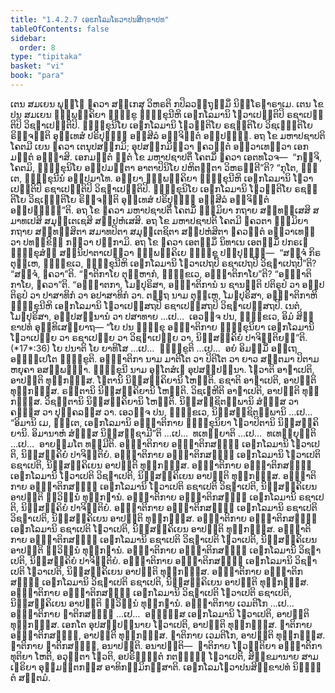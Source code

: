 ```yaml
---
title: "1.4.2.7 ເອຬກໂລມໂຘວາປນສິກ຺ຂາປທ"
tableOfContents: false
sidebar:
  order: 8
type: "tipitaka"
basket: "vi"
book: "para"
---
```



<DynamicBreadcrumb />

<Division number="576" book="para">

<Paragraph number="2189" book="para">
ເຕນ ສມເຍນ ພຸທ຺ໂຘ ຠຄວາ ສກ຺ເກສຸ ວິຫຣຕິ ກປິລວຕ຺ຖຸສ຺ມິໍ ນິຄ຺ໂຣຘາຣາເມ. ເຕນ ໂຂ ປນ ສມເຍນ ຉພ຺ພຄ຺ຄິຍາ ຠິກ຺ຂູ ຠິກ຺ຂຸນີຫິ ເອຬກໂລມານິ ໂຘວາເປນ຺ຕິປິ ຣຊາເປນ຺ຕິປິ ວິຊຏາເປນ຺ຕິປິ. ຠິກ຺ຂຸນິໂຍ ເອຬກໂລມານິ ໂຘວນ຺ຕິໂຍ ຣຊນ຺ຕິໂຍ ວິຊເຏນ຺ຕິໂຍ ຣິຎ຺ຈນ຺ຕິ ອຸທ຺ເທສໍ ປຣິປຸຈ຺ຉໍ ອຘິສີລໍ ອຘິຈິຕ຺ຕໍ ອຘິປຎ຺ຎໍ. ອຖ ໂຂ ມຫາປຊາປຕິ ໂຄຕມີ ເຍນ ຠຄວາ ເຕນຸປສງ຺ກມິ; ອຸປສງ຺ກມິຕ຺ວາ ຠຄວນ຺ຕໍ ອຠິວາເທຕ຺ວາ ເອກມນ຺ຕໍ ອຏ຺ຐາສິ. ເອກມນ຺ຕໍ ຐິຕໍ ໂຂ ມຫາປຊາປຕິໍ ໂຄຕມິໍ ຠຄວາ ເອຕທໂວຈ—  “ກຈ຺ຈິ, ໂຄຕມິ, ຠິກ຺ຂຸນິໂຍ ອປ຺ປມຕ຺ຕາ ອາຕາປິນິໂຍ ປຫິຕຕ຺ຕາ ວິຫຣນ຺ຕີ”ຕິ? “ກຸໂຕ, ຠນ຺ເຕ, ຠິກ຺ຂຸນີນໍ ອປ຺ປມາໂທ. ອຍ຺ຍາ ຉພ຺ພຄ຺ຄິຍາ ຠິກ຺ຂຸນີຫິ ເອຬກໂລມານິ ໂຘວາເປນ຺ຕິປິ ຣຊາເປນ຺ຕິປິ ວິຊຏາເປນ຺ຕິປິ. ຠິກ຺ຂຸນິໂຍ ເອຬກໂລມານິ ໂຘວນ຺ຕິໂຍ ຣຊນ຺ຕິໂຍ ວິຊເຏນ຺ຕິໂຍ ຣິຎ຺ຈນ຺ຕິ ອຸທ຺ເທສໍ ປຣິປຸຈ຺ຉໍ ອຘິສີລໍ ອຘິຈິຕ຺ຕໍ ອຘິປຎ຺ຎນ຺”ຕິ.
</Paragraph>

<Paragraph number="2190" book="para">
ອຖ ໂຂ ຠຄວາ ມຫາປຊາປຕິໍ ໂຄຕມິໍ ຘມ຺ມິຍາ ກຖາຍ ສນ຺ທສ຺ເສສິ ສມາທເປສິ ສມຸຕ຺ເຕເຊສິ ສມ຺ປຫໍເສສິ. ອຖ ໂຂ ມຫາປຊາປຕິ ໂຄຕມີ ຠຄວຕາ ຘມ຺ມິຍາ ກຖາຍ ສນ຺ທສ຺ສິຕາ ສມາທປິຕາ ສມຸຕ຺ເຕຊິຕາ ສມ຺ປຫໍສິຕາ ຠຄວນ຺ຕໍ ອຠິວາເທຕ຺ວາ ປທກ຺ຂິຓໍ ກຕ຺ວາ ປກ຺ກາມິ.
</Paragraph>

<Paragraph number="2191" book="para">
ອຖ ໂຂ ຠຄວາ ເອຕສ຺ມິໍ ນິທາເນ ເອຕສ຺ມິໍ ປກຣເຓ ຠິກ຺ຂຸສໍຆໍ ສນ຺ນິປາຕາເປຕ຺ວາ ຉພ຺ພຄ຺ຄິເຍ ຠິກ຺ຂູ ປຏິປຸຈ຺ຉິ—  “ສຈ຺ຈໍ ກິຣ ຕຸມ຺ເຫ, ຠິກ຺ຂເວ, ຠິກ຺ຂຸນີຫິ ເອຬກໂລມານິ ໂຘວາເປຖປິ ຣຊາເປຖປິ ວິຊຏາເປຖປີ”ຕິ? “ສຈ຺ຈໍ, ຠຄວາ”ຕິ. “ຎາຕິກາໂຍ ຕຸມ຺ຫາກໍ, ຠິກ຺ຂເວ, ອຎ຺ຎາຕິກາໂຍ”ຕິ? “ອຎ຺ຎາຕິກາໂຍ, ຠຄວາ”ຕິ. “ອຎ຺ຎາຕກາ, ໂມຆປຸຣິສາ, ອຎ຺ຎາຕິການໍ ນ ຊານນ຺ຕິ ປຕິຣູປໍ ວາ ອປ຺ປຕິຣູປໍ ວາ ປາສາທິກໍ ວາ ອປາສາທິກໍ ວາ. ຕຕ຺ຖ ນາມ ຕຸມ຺ເຫ, ໂມຆປຸຣິສາ, ອຎ຺ຎາຕິກາຫິ ຠິກ຺ຂຸນີຫິ ເອຬກໂລມານິ ໂຘວາເປສ຺ສຖປິ ຣຊາເປສ຺ສຖປິ ວິຊຏາເປສ຺ສຖປິ. ເນຕໍ, ໂມຆປຸຣິສາ, ອປ຺ປສນ຺ນານໍ ວາ ປສາທາຍ …ເປ…  ເອວຎ຺ຈ ປນ, ຠິກ຺ຂເວ, ອິມໍ ສິກ຺ຂາປທໍ ອຸທ຺ທິເສຍ຺ຍາຖ—
</Paragraph>

</Division>
<Division number="577" book="para">

<Paragraph number="2192" book="para">
<Emphasis>“ໂຍ ປນ ຠິກ຺ຂຸ ອຎ຺ຎາຕິກາຍ ຠິກ຺ຂຸນິຍາ ເອຬກໂລມານິ ໂຘວາເປຍ຺ຍ ວາ ຣຊາເປຍ຺ຍ ວາ ວິຊຏາເປຍ຺ຍ ວາ, ນິສ຺ສຄ຺ຄິຍໍ ປາຈິຕ຺ຕິຍນ຺”</Emphasis>ຕິ. (*17*:<Emphasis>36</Emphasis>)
</Paragraph>

</Division>
<Division number="578" book="para">

<Paragraph number="2193" book="para">
<Emphasis>ໂຍ ປນາ</Emphasis>ຕິ ໂຍ ຍາທິໂສ …ເປ…  <Emphasis>ຠິກ຺ຂູ</Emphasis>ຕິ …ເປ…  ອຍໍ ອິມສ຺ມິໍ ອຕ຺ເຖ ອຘິປ຺ເປໂຕ ຠິກ຺ຂູຕິ.
</Paragraph>

<Paragraph number="2194" book="para">
<Emphasis>ອຎ຺ຎາຕິກາ</Emphasis> ນາມ ມາຕິໂຕ ວາ ປິຕິໂຕ ວາ ຍາວ ສຕ຺ຕມາ ປິຕາມຫຍຸຄາ ອສມ຺ພທ຺ຘາ.
</Paragraph>

<Paragraph number="2195" book="para">
<Emphasis>ຠິກ຺ຂຸນີ</Emphasis> ນາມ ອຸຠໂຕສໍເຆ ອຸປສມ຺ປນ຺ນາ.
</Paragraph>

<Paragraph number="2196" book="para">
ໂຘວາຕິ ອາຓາເປຕິ, ອາປຕ຺ຕິ ທຸກ຺ກຏສ຺ສ. ໂຘຕານິ ນິສ຺ສຄ຺ຄິຍານິ ໂຫນ຺ຕິ. ຣຊາຕິ ອາຓາເປຕິ, ອາປຕ຺ຕິ ທຸກ຺ກຏສ຺ສ. ຣຕ຺ຕານິ ນິສ຺ສຄ຺ຄິຍານິ ໂຫນ຺ຕິ. ວິຊເຏຫີຕິ ອາຓາເປຕິ, ອາປຕ຺ຕິ ທຸກ຺ກຏສ຺ສ. ວິຊຏິຕານິ ນິສ຺ສຄ຺ຄິຍານິ ໂຫນ຺ຕິ. ນິສ຺ສຊ຺ຊິຕພ຺ພານິ ສໍຆສ຺ສ ວາ ຄຓສ຺ສ ວາ ປຸຄ຺ຄລສ຺ສ ວາ. ເອວຎ຺ຈ ປນ, ຠິກ຺ຂເວ, ນິສ຺ສຊ຺ຊິຕພ຺ພານິ …ເປ…  “ອິມານິ ເມ, ຠນ຺ເຕ, ເອຬກໂລມານິ ອຎ຺ຎາຕິກາຍ ຠິກ຺ຂຸນິຍາ ໂຘວາປິຕານິ ນິສ຺ສຄ຺ຄິຍານິ. ອິມານາຫໍ ສໍຆສ຺ສ ນິສ຺ສຊ຺ຊາມີ”ຕິ …ເປ…  ທເທຍ຺ຍາຕິ …ເປ…  ທເທຍ຺ຍຸນ຺ຕິ …ເປ…  ອາຍສ຺ມໂຕ ທມ຺ມີຕິ.
</Paragraph>

</Division>
<Division number="579" book="para">

<Paragraph number="2197" book="para">
ອຎ຺ຎາຕິກາຍ ອຎ຺ຎາຕິກສຎ຺ຎີ ເອຬກໂລມານິ ໂຘວາເປຕິ, ນິສ຺ສຄ຺ຄິຍໍ ປາຈິຕ຺ຕິຍໍ. ອຎ຺ຎາຕິກາຍ ອຎ຺ຎາຕິກສຎ຺ຎີ ເອຬກໂລມານິ ໂຘວາເປຕິ ຣຊາເປຕິ, ນິສ຺ສຄ຺ຄິເຍນ ອາປຕ຺ຕິ ທຸກ຺ກຏສ຺ສ. ອຎ຺ຎາຕິກາຍ ອຎ຺ຎາຕິກສຎ຺ຎີ ເອຬກໂລມານິ ໂຘວາເປຕິ ວິຊຏາເປຕິ, ນິສ຺ສຄ຺ຄິເຍນ ອາປຕ຺ຕິ ທຸກ຺ກຏສ຺ສ. ອຎ຺ຎາຕິກາຍ ອຎ຺ຎາຕິກສຎ຺ຎີ ເອຬກໂລມານິ ໂຘວາເປຕິ ຣຊາເປຕິ ວິຊຏາເປຕິ, ນິສ຺ສຄ຺ຄິເຍນ ອາປຕ຺ຕິ ທ຺ວິນ຺ນໍ ທຸກ຺ກຏານໍ.
</Paragraph>

<Paragraph number="2198" book="para">
ອຎ຺ຎາຕິກາຍ ອຎ຺ຎາຕິກສຎ຺ຎີ ເອຬກໂລມານິ ຣຊາເປຕິ, ນິສ຺ສຄ຺ຄິຍໍ ປາຈິຕ຺ຕິຍໍ. ອຎ຺ຎາຕິກາຍ ອຎ຺ຎາຕິກສຎ຺ຎີ ເອຬກໂລມານິ ຣຊາເປຕິ ວິຊຏາເປຕິ, ນິສ຺ສຄ຺ຄິເຍນ ອາປຕ຺ຕິ ທຸກ຺ກຏສ຺ສ. ອຎ຺ຎາຕິກາຍ ອຎ຺ຎາຕິກສຎ຺ຎີ ເອຬກໂລມານິ ຣຊາເປຕິ ໂຘວາເປຕິ, ນິສ຺ສຄ຺ຄິເຍນ ອາປຕ຺ຕິ ທຸກ຺ກຏສ຺ສ. ອຎ຺ຎາຕິກາຍ ອຎ຺ຎາຕິກສຎ຺ຎີ ເອຬກໂລມານິ ຣຊາເປຕິ ວິຊຏາເປຕິ ໂຘວາເປຕິ, ນິສ຺ສຄ຺ຄິເຍນ ອາປຕ຺ຕິ ທ຺ວິນ຺ນໍ ທຸກ຺ກຏານໍ.
</Paragraph>

<Paragraph number="2199" book="para">
ອຎ຺ຎາຕິກາຍ ອຎ຺ຎາຕິກສຎ຺ຎີ ເອຬກໂລມານິ ວິຊຏາເປຕິ, ນິສ຺ສຄ຺ຄິຍໍ ປາຈິຕ຺ຕິຍໍ. ອຎ຺ຎາຕິກາຍ ອຎ຺ຎາຕິກສຎ຺ຎີ ເອຬກໂລມານິ ວິຊຏາເປຕິ ໂຘວາເປຕິ, ນິສ຺ສຄ຺ຄິເຍນ ອາປຕ຺ຕິ ທຸກ຺ກຏສ຺ສ. ອຎ຺ຎາຕິກາຍ ອຎ຺ຎາຕິກສຎ຺ຎີ ເອຬກໂລມານິ ວິຊຏາເປຕິ ຣຊາເປຕິ, ນິສ຺ສຄ຺ຄິເຍນ ອາປຕ຺ຕິ ທຸກ຺ກຏສ຺ສ. ອຎ຺ຎາຕິກາຍ ອຎ຺ຎາຕິກສຎ຺ຎີ ເອຬກໂລມານິ ວິຊຏາເປຕິ ໂຘວາເປຕິ ຣຊາເປຕິ, ນິສ຺ສຄ຺ຄິເຍນ ອາປຕ຺ຕິ ທ຺ວິນ຺ນໍ ທຸກ຺ກຏານໍ.
</Paragraph>

</Division>
<Division number="580" book="para">

<Paragraph number="2200" book="para">
ອຎ຺ຎາຕິກາຍ ເວມຕິໂກ …ເປ…  ອຎ຺ຎາຕິກາຍ ຎາຕິກສຎ຺ຎີ …ເປ…  ອຎ຺ຎສ຺ສ ເອຬກໂລມານິ ໂຘວາເປຕິ, ອາປຕ຺ຕິ ທຸກ຺ກຏສ຺ສ. ເອກໂຕ ອຸປສມ຺ປນ຺ນາຍ ໂຘວາເປຕິ, ອາປຕ຺ຕິ ທຸກ຺ກຏສ຺ສ. ຎາຕິກາຍ ອຎ຺ຎາຕິກສຎ຺ຎີ, ອາປຕ຺ຕິ ທຸກ຺ກຏສ຺ສ. ຎາຕິກາຍ ເວມຕິໂກ, ອາປຕ຺ຕິ ທຸກ຺ກຏສ຺ສ. ຎາຕິກາຍ ຎາຕິກສຎ຺ຎີ, ອນາປຕ຺ຕິ.
</Paragraph>

</Division>
<Division number="581" book="para">

<Paragraph number="2201" book="para">
ອນາປຕ຺ຕິ—  ຎາຕິກາຍ ໂຘວນ຺ຕິຍາ ອຎ຺ຎາຕິກາ ທຸຕິຍາ ໂຫຕິ, ອວຸຕ຺ຕາ ໂຘວຕິ, ອປຣິຠຸຕ຺ຕໍ ກຕຠຓ຺ຑໍ ໂຘວາເປຕິ, ສິກ຺ຂມານາຍ ສາມເຓຣິຍາ ອຸມ຺ມຕ຺ຕກສ຺ສ ອາທິກມ຺ມິກສ຺ສາຕິ.

</Paragraph>
</Division>

<Paragraph number="2202" type="center" book="para">
ເອຬກໂລມໂຘວາປນສິກ຺ຂາປທໍ ນິຏ຺ຐິຕໍ ສຕ຺ຕມໍ.
</Paragraph>